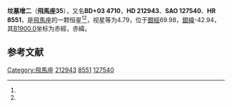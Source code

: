 {{Starbox begin
| name = 飛馬座35
}}
{{Starbox observe
| epoch = [[J2000.0|J2000.0]]
| constell = [[飛馬座|飛馬座]]<ref name=SIMBAD>{{cite web
 | url=http://simbad.u-strasbg.fr/simbad/sim-id?Ident=HR+8551
 | title=Pulsating variable Star
 | publisher=Centre de Données astronomiques de Strasbourg
 | work=SIMBAD
 | accessdate=2012-07-13
 | archive-date=2016-03-18
 | archive-url=https://web.archive.org/web/20160318174642/http://simbad.u-strasbg.fr/simbad/sim-id?Ident=HR+8551
 | dead-url=no
 }}</ref><ref name=DATA>{{cite web
 | url=http://vizier.u-strasbg.fr/viz-bin/VizieR-5?-out.add=.&-source=5050&-corr=PK=HR&-out.max=9999&HR=8551
 | title=VizieR Detailed Page
 | accessdate=2012-07-13
 | archive-date=2016-03-04
 | archive-url=https://web.archive.org/web/20160304235459/http://vizier.u-strasbg.fr/viz-bin/VizieR-5?-out.add=.&-source=5050&-corr=PK=HR&-out.max=9999&HR=8551
 | dead-url=no
 }}</ref>
| 星官 = 
| ra = {{RA|22|27|51.5}}<ref name=SIMBAD /><ref name=DATA />
| dec = {{DEC|+4|41|44}}<ref name=SIMBAD /><ref name=DATA />
| appmag_v = 4.79<ref name=SIMBAD /><ref name=DATA />
}}
{{Starbox character
| class = K0III<ref name=SIMBAD /><ref name=DATA />
| b-v = 1.05<ref name=SIMBAD /><ref name=DATA />
| u-b = 0.89<ref name=SIMBAD /><ref name=DATA />
| r-i = 0.56<ref name=SIMBAD /><ref name=DATA />
| variable = 
}}
{{Starbox astrometry
| radial_v = 0.89
| prop_mo_ra = 54
| parallax = 0.025
| p_error = 
}}
{{Starbox catalog
| names =BD+03 4710，[[SAO星表|SAO]] 127540，[[HD星表|HD]] 212943，[[HR星表|HR]] 8551}}
{{Starbox reference |Simbad=HR+8551}}
{{Starbox end}}

'''坟墓增二'''（'''飛馬座35'''），又名'''BD+03 4710'''，'''HD 212943'''、'''SAO 127540'''、'''HR 8551'''，是[[飛馬座|飛馬座]]的一颗恒星<ref name=SIMBAD /><ref name=DATA />，视星等为4.79，位于[[銀道座標系|銀經]]69.98，[[銀道座標系|銀緯]]-42.94，其[[B1900.0|B1900.0]]坐标为赤經{{RA|22|22|47.8}}，赤緯{{DEC|+4|-42.94|39}}。

== 参考文献 ==
{{reflist}}

{{飞马座恒星}}
{{星官|坟墓|4|4}}

[[Category:飛馬座|Category:飛馬座]]
[[Category:HD和HDE天體|212943]]
[[Category:HR天體|8551]]
[[Category:SAO天體|127540]]


{{star-stub}}
